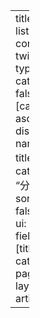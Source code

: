 ---
title: ""
listing:
  contents: twi_GB
  type: table
  categories: false
  sort: [catagories asc]
  field-display-names:
    title: "名稱"
    catagories: "分類"
  sort-ui: false
  filter-ui: false
  fields: [title, catagories]
page-layout: article

---